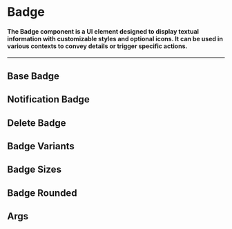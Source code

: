 
<Meta
    title="MDX/Badge"
    of={BadgeStories}
/>

# Badge

#### The Badge component is a UI element designed to display textual information with customizable styles and optional icons. It can be used in various contexts to convey details or trigger specific actions.

---

## Base Badge

<Canvas withToolbar>
    <Story of={BadgeStories.Base} />
</Canvas>

## Notification Badge

<Canvas withToolbar>
    <Story of={BadgeStories.Notification} />
</Canvas>

## Delete Badge

<Canvas withToolbar>
    <Story of={BadgeStories.Delete} />
</Canvas>

## Badge Variants

<Canvas withToolbar>
    <Story of={BadgeStories.GrayBadge} />
    <Story of={BadgeStories.RedBadge} />
    <Story of={BadgeStories.YellowBadge} />
    <Story of={BadgeStories.BlueBadge} />
    <Story of={BadgeStories.GreenBadge} />
    <Story of={BadgeStories.PurpleBadge} />
    <Story of={BadgeStories.PinkBadge} />
    <Story of={BadgeStories.OrangeBadge} />
    <Story of={BadgeStories.BlackBadge} />
</Canvas>

## Badge Sizes

<Canvas withToolbar>
    <Story of={BadgeStories.BadgeSizeXs} />
    <Story of={BadgeStories.BadgeSizeMd} />
    <Story of={BadgeStories.BadgeSizeLg} />
</Canvas>

## Badge Rounded

<Canvas withToolbar>
    <Story of={BadgeStories.BadgeRoundedMd} />
    <Story of={BadgeStories.BadgeRoundedXl} />
</Canvas>

## Args

<ArgsTable of={Badge} />
